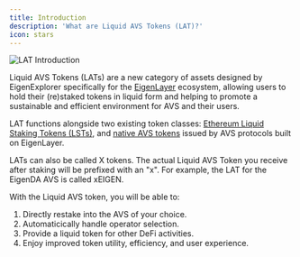 ```yaml
---
title: Introduction
description: 'What are Liquid AVS Tokens (LAT)?'
icon: stars
---
```


<Frame type='glass'>
    <img src='/public/images/docs/lat/intro.png' alt='LAT Introduction' />
</Frame>

Liquid AVS Tokens (LATs) are a new category of assets designed by EigenExplorer specifically for the [EigenLayer](/knowledge-base/eigen-layer) ecosystem, allowing users to hold their (re)staked tokens in liquid form and helping to promote a sustainable and efficient environment for AVS and their users.

LAT functions alongside two existing token classes: [Ethereum Liquid Staking Tokens (LSTs)](/glossaries/lst), and [native AVS tokens](/glossaries/avs-token) issued by AVS protocols built on EigenLayer.

<Tip>
    LATs can also be called X tokens. The actual Liquid AVS Token you receive
    after staking will be prefixed with an "x". For example, the LAT for the
    EigenDA AVS is called xEIGEN.
</Tip>

With the Liquid AVS token, you will be able to:

1.  Directly restake into the AVS of your choice.
2.  Automaticically handle operator selection.
3.  Provide a liquid token for other DeFi activities.
4.  Enjoy improved token utility, efficiency, and user experience.
